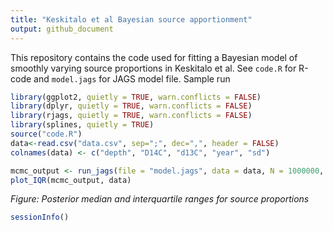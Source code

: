 ```yaml
---
title: "Keskitalo et al Bayesian source apportionment"
output: github_document
---
```


This repository contains the code used for fitting a Bayesian model of smoothly varying source proportions in Keskitalo et al. See `code.R` for R-code and `model.jags` for JAGS model file. Sample run

```r
library(ggplot2, quietly = TRUE, warn.conflicts = FALSE)
library(dplyr, quietly = TRUE, warn.conflicts = FALSE)
library(rjags, quietly = TRUE, warn.conflicts = FALSE)
library(splines, quietly = TRUE)
source("code.R")
data<-read.csv("data.csv", sep=";", dec=",", header = FALSE)
colnames(data) <- c("depth", "D14C", "d13C", "year", "sd")
```


```r
mcmc_output <- run_jags(file = "model.jags", data = data, N = 1000000, thin = 1000)
plot_IQR(mcmc_output, data)
```

*Figure: Posterior median and interquartile ranges for source proportions*

```r
sessionInfo()
```

